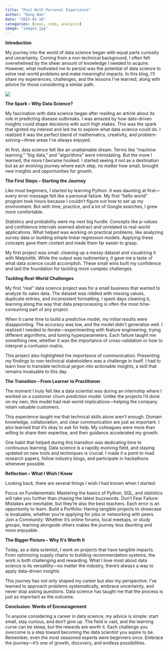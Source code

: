 ```yaml
---
title: "Post With Personal Experience"
author: "Rong Wan"
date: "2025-01-18"
categories: [news, code, analysis]
image: "image1.jpg"
---
```


**Introduction**

My journey into the world of data science began with equal parts curiosity and uncertainty. Coming from a non-technical background, I often felt overwhelmed by the sheer amount of knowledge I needed to acquire. However, what motivated me to persist was the potential of data science to solve real-world problems and make meaningful impacts. In this blog, I’ll share my experiences, challenges, and the lessons I’ve learned, along with advice for those considering a similar path.

![](image1.jpg)

**The Spark – Why Data Science?**

My fascination with data science began after reading an article about its role in predicting disease outbreaks. I was amazed by how data-driven insights could shape decisions with such high stakes. This was the spark that ignited my interest and led me to explore what data science could do. I realized it was the perfect blend of mathematics, creativity, and problem-solving—three areas I’ve always enjoyed.

At first, data science felt like an unattainable dream. Terms like "machine learning," "big data," and "algorithms" were intimidating. But the more I learned, the more I became hooked. I started seeing it not as a destination but as an evolving journey where each step, no matter how small, brought new insights and opportunities for growth.

**The First Steps – Starting the Journey**

Like most beginners, I started by learning Python. It was daunting at first—every error message felt like a personal failure. My first "hello world" program took hours because I couldn’t figure out how to set up my environment. But with time, practice, and a lot of Google searches, I grew more comfortable.

Statistics and probability were my next big hurdle. Concepts like p-values and confidence intervals seemed abstract and unrelated to real-world applications. What helped was working on practical problems, like analyzing survey data or building simple linear regression models. Applying these concepts gave them context and made them far easier to grasp.

My first project was small: cleaning up a messy dataset and visualizing it with Matplotlib. While the output was rudimentary, it gave me a taste of what data science could accomplish. These small wins built my confidence and laid the foundation for tackling more complex challenges.

**Tackling Real-World Challenges**

My first "real" data science project was for a small business that wanted to analyze its sales data. The dataset was riddled with missing values, duplicate entries, and inconsistent formatting. I spent days cleaning it, learning along the way that data preprocessing is often the most time-consuming part of any project.

When it came time to build a predictive model, my initial results were disappointing. The accuracy was low, and the model didn’t generalize well. I realized I needed to iterate—experimenting with feature engineering, trying different algorithms, and tuning hyperparameters. Each failure taught me something new, whether it was the importance of cross-validation or how to interpret a confusion matrix.

This project also highlighted the importance of communication. Presenting my findings to non-technical stakeholders was a challenge in itself. I had to learn how to translate technical jargon into actionable insights, a skill that remains invaluable to this day.

**The Transition – From Learner to Practitioner**

The moment I truly felt like a data scientist was during an internship where I worked on a customer churn prediction model. Unlike the projects I’d done on my own, this model had real-world implications—helping the company retain valuable customers.

This experience taught me that technical skills alone aren’t enough. Domain knowledge, collaboration, and clear communication are just as important. I also learned that it’s okay to ask for help. My colleagues were more than willing to share their expertise, and their guidance accelerated my growth.

One habit that helped during this transition was dedicating time to continuous learning. Data science is a rapidly evolving field, and staying updated on new tools and techniques is crucial. I made it a point to read research papers, follow industry blogs, and participate in hackathons whenever possible.

**Reflection – What I Wish I Knew**

Looking back, there are several things I wish I had known when I started:

Focus on Fundamentals: Mastering the basics of Python, SQL, and statistics will take you further than chasing the latest buzzwords.
Don’t Fear Failure: Mistakes are inevitable, but they’re also the best teachers. Each error is an opportunity to learn.
Build a Portfolio: Having tangible projects to showcase is invaluable, whether you’re applying for jobs or networking with peers.
Join a Community: Whether it’s online forums, local meetups, or study groups, learning alongside others makes the journey less daunting and more enjoyable.

**The Bigger Picture – Why It’s Worth It**

Today, as a data scientist, I work on projects that have tangible impacts. From optimizing supply chains to building recommendation systems, the work is both challenging and rewarding. What I love most about data science is its versatility—no matter the industry, there’s always a way to apply data-driven insights.

This journey has not only shaped my career but also my perspective. I’ve learned to approach problems systematically, embrace uncertainty, and never stop asking questions. Data science has taught me that the process is just as important as the outcome.

**Conclusion: Words of Encouragement**

To anyone considering a career in data science, my advice is simple: start small, stay curious, and don’t give up. The field is vast, and the learning curve can be steep, but the rewards are worth it. Each challenge you overcome is a step toward becoming the data scientist you aspire to be. Remember, even the most seasoned experts were beginners once. Embrace the journey—it’s one of growth, discovery, and endless possibilities.


